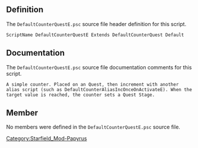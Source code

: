 {{Script_Object_Summary
| title = DefaultCounterQuestE
| name = [[SFM:Script-DefaultCounterQuestE|DefaultCounterQuestE]]
| extends = [[SFM:Script-DefaultCounterQuest|DefaultCounterQuest]] → [[SFM:Script-DefaultQuest|DefaultQuest]] → [[SFM:Script-Quest|Quest]] → [[SFM:Script-Form|Form]] → [[SFM:Script-ScriptObject|ScriptObject]]
| flags = Default
}}


== Definition ==
The <code>DefaultCounterQuestE.psc</code> source file header definition for this script.

<source lang="papyrus">
ScriptName DefaultCounterQuestE Extends DefaultCounterQuest Default
</source>


== Documentation ==
The <code>DefaultCounterQuestE.psc</code> source file documentation comments for this script.

<source>
A simple counter. Placed on an Quest, then increment with another alias script (such as DefaultCounterAliasIncOnceOnActivateE). When the target value is reached, the counter sets a Quest Stage.
</source>


== Member ==
No members were defined in the <code>DefaultCounterQuestE.psc</code> source file.


[[Category:Starfield_Mod-Papyrus]]
